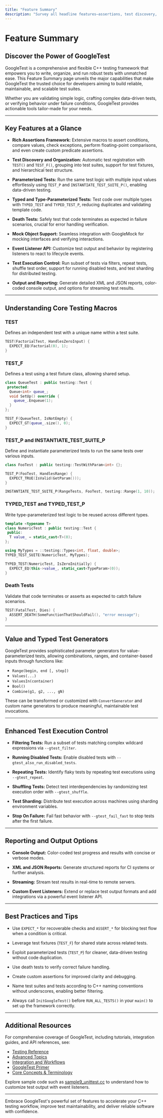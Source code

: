 ```yaml
---
title: "Feature Summary"
description: "Survey all headline features—assertions, test discovery, death tests, parameterized and typed tests, mock object support, cardinalities, matchers, and strictness control—so you can identify which tools to leverage for your current needs."
---
```


# Feature Summary

## Discover the Power of GoogleTest

GoogleTest is a comprehensive and flexible C++ testing framework that empowers you to write, organize, and run robust tests with unmatched ease. This Feature Summary page unveils the major capabilities that make GoogleTest the trusted choice for developers aiming to build reliable, maintainable, and scalable test suites.

Whether you are validating simple logic, crafting complex data-driven tests, or verifying behavior under failure conditions, GoogleTest provides actionable tools tailor-made for your needs.

---

## Key Features at a Glance

- **Rich Assertions Framework:** Extensive macros to assert conditions, compare values, check exceptions, perform floating-point comparisons, and even create custom predicate assertions.

- **Test Discovery and Organization:** Automatic test registration with `TEST()` and `TEST_F()`, grouping into test suites, support for test fixtures, and hierarchical test structure.

- **Parameterized Tests:** Run the same test logic with multiple input values effortlessly using `TEST_P` and `INSTANTIATE_TEST_SUITE_P()`, enabling data-driven testing.

- **Typed and Type-Parameterized Tests:** Test code over multiple types with `TYPED_TEST` and `TYPED_TEST_P`, reducing duplicates and validating template code.

- **Death Tests:** Safely test that code terminates as expected in failure scenarios, crucial for error handling verification.

- **Mock Object Support:** Seamless integration with GoogleMock for mocking interfaces and verifying interactions.

- **Event Listener API:** Customize test output and behavior by registering listeners to react to lifecycle events.

- **Test Execution Control:** Run subset of tests via filters, repeat tests, shuffle test order, support for running disabled tests, and test sharding for distributed testing.

- **Output and Reporting:** Generate detailed XML and JSON reports, color-coded console output, and options for streaming test results.

---

## Understanding Core Testing Macros

### TEST
Defines an independent test with a unique name within a test suite.

```cpp
TEST(FactorialTest, HandlesZeroInput) {
  EXPECT_EQ(Factorial(0), 1);
}
```

### TEST_F
Defines a test using a test fixture class, allowing shared setup.

```cpp
class QueueTest : public testing::Test {
 protected:
  Queue<int> queue_;
  void SetUp() override {
    queue_.Enqueue(1);
  }
};

TEST_F(QueueTest, IsNotEmpty) {
  EXPECT_GT(queue_.size(), 0);
}
```

### TEST_P and INSTANTIATE_TEST_SUITE_P
Define and instantiate parameterized tests to run the same tests over various inputs.

```cpp
class FooTest : public testing::TestWithParam<int> {};

TEST_P(FooTest, HandlesRange) {
  EXPECT_TRUE(IsValid(GetParam()));
}

INSTANTIATE_TEST_SUITE_P(RangeTests, FooTest, testing::Range(1, 10));
```

### TYPED_TEST and TYPED_TEST_P
Write type-parameterized test logic to be reused across different types.

```cpp
template <typename T>
class NumericTest : public testing::Test {
 public:
  T value_ = static_cast<T>(0);
};

using MyTypes = ::testing::Types<int, float, double>;
TYPED_TEST_SUITE(NumericTest, MyTypes);

TYPED_TEST(NumericTest, IsZeroInitially) {
  EXPECT_EQ(this->value_, static_cast<TypeParam>(0));
}
```

### Death Tests
Validate that code terminates or asserts as expected to catch failure scenarios.

```cpp
TEST(FatalTest, Dies) {
  ASSERT_DEATH(SomeFunctionThatShouldFail(), "error message");
}
```

---

## Value and Typed Test Generators

GoogleTest provides sophisticated parameter generators for value-parameterized tests, allowing combinations, ranges, and container-based inputs through functions like:

- `Range(begin, end [, step])`
- `Values(...)`
- `ValuesIn(container)`
- `Bool()`
- `Combine(g1, g2, ..., gN)`

These can be transformed or customized with `ConvertGenerator` and custom name generators to produce meaningful, maintainable test invocations.

---

## Enhanced Test Execution Control

- **Filtering Tests:** Run a subset of tests matching complex wildcard expressions via `--gtest_filter`.

- **Running Disabled Tests:** Enable disabled tests with `--gtest_also_run_disabled_tests`.

- **Repeating Tests:** Identify flaky tests by repeating test executions using `--gtest_repeat`.

- **Shuffling Tests:** Detect test interdependencies by randomizing test execution order with `--gtest_shuffle`.

- **Test Sharding:** Distribute test execution across machines using sharding environment variables.

- **Stop On Failure:** Fail fast behavior with `--gtest_fail_fast` to stop tests after the first failure.

---

## Reporting and Output Options

- **Console Output:** Color-coded test progress and results with concise or verbose modes.

- **XML and JSON Reports:** Generate structured reports for CI systems or further analysis.

- **Streaming:** Stream test results in real-time to remote servers.

- **Custom Event Listeners:** Extend or replace test output formats and add integrations via a powerful event listener API.

---

## Best Practices and Tips

- Use `EXPECT_*` for recoverable checks and `ASSERT_*` for blocking test flow when a condition is critical.

- Leverage test fixtures (`TEST_F`) for shared state across related tests.

- Exploit parameterized tests (`TEST_P`) for cleaner, data-driven testing without code duplication.

- Use death tests to verify correct failure handling.

- Create custom assertions for improved clarity and debugging.

- Name test suites and tests according to C++ naming conventions without underscores, enabling better filtering.

- Always call `InitGoogleTest()` before `RUN_ALL_TESTS()` in your `main()` to set up the framework correctly.

---

## Additional Resources

For comprehensive coverage of GoogleTest, including tutorials, integration guides, and API references, see:

- [Testing Reference](../reference/testing.md)
- [Advanced Topics](../advanced.md)
- [Integration and Workflows](../overview/system-architecture-integrations/integration-and-workflows.mdx)
- [GoogleTest Primer](../docs/primer.md)
- [Core Concepts & Terminology](../overview/intro-product-basics/core-concepts-terminology.mdx)

Explore sample code such as [sample9_unittest.cc](https://github.com/google/googletest/blob/main/googletest/samples/sample9_unittest.cc) to understand how to customize test output with event listeners.

---

Embrace GoogleTest's powerful set of features to accelerate your C++ testing workflow, improve test maintainability, and deliver reliable software with confidence.
